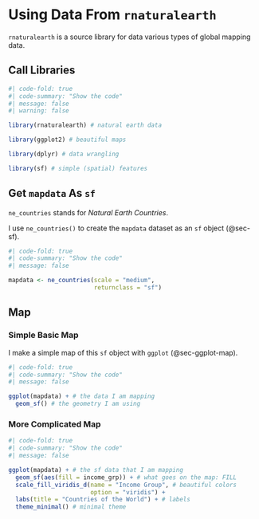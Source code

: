 # Using Data From `rnaturalearth` {#sec-rnaturalearth}

`rnaturalearth` is a source library for data various types of global mapping data.

## Call Libraries

```r
#| code-fold: true
#| code-summary: "Show the code"
#| message: false
#| warning: false

library(rnaturalearth) # natural earth data

library(ggplot2) # beautiful maps

library(dplyr) # data wrangling

library(sf) # simple (spatial) features

```

## Get `mapdata` As `sf`

`ne_countries` stands for *Natural Earth Countries*. 

I use `ne_countries()` to create the `mapdata` dataset as an `sf` object (@sec-sf).

```r
#| code-fold: true
#| code-summary: "Show the code"
#| message: false

mapdata <- ne_countries(scale = "medium", 
                        returnclass = "sf") 

```

## Map

### Simple Basic Map

I make a simple map of this `sf` object with `ggplot` (@sec-ggplot-map).

```r
#| code-fold: true
#| code-summary: "Show the code"
#| message: false

ggplot(mapdata) + # the data I am mapping
  geom_sf() # the geometry I am using

```

### More Complicated Map


```r
#| code-fold: true
#| code-summary: "Show the code"
#| message: false

ggplot(mapdata) + # the sf data that I am mapping
  geom_sf(aes(fill = income_grp)) + # what goes on the map: FILL
  scale_fill_viridis_d(name = "Income Group", # beautiful colors
                       option = "viridis") +
  labs(title = "Countries of the World") + # labels
  theme_minimal() # minimal theme

```










